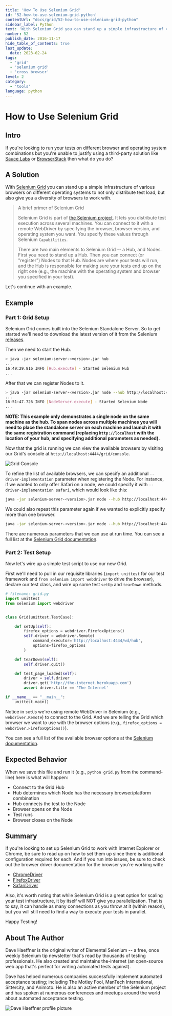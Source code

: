 ```yaml
---
title: 'How To Use Selenium Grid'
id: '52-how-to-use-selenium-grid-python'
contentUrl: "docs/grid/52-how-to-use-selenium-grid-python"
sidebar_label: Python
text: 'With Selenium Grid you can stand up a simple infrastructure of various browsers on different operating systems to not only distribute test load, but also give you a diversity of browsers to work with.'
number: 52
publish_date: 2016-11-17
hide_table_of_contents: true
last_update:
  date: 2023-02-24
tags:
  - 'grid'
  - 'selenium grid'
  - 'cross browser'
level: 2
category:
  - 'tools'
language: python
---
```


# How to Use Selenium Grid

## Intro

If you're looking to run your tests on different browser and operating system combinations but you're unable to justify using
a third-party solution like [Sauce Labs](https://saucelabs.com/) or [BrowserStack](http://www.browserstack.com/) then what
do you do?

## A Solution

With [Selenium Grid](https://www.selenium.dev/documentation/grid/) you can stand up a simple infrastructure of various browsers on different operating systems to not only distribute test load, but also give you a diversity of browsers to work with.

>A brief primer of Selenium Grid
>
>Selenium Grid is part of [the Selenium project](https://www.selenium.dev/). It lets you distribute test execution across several machines. You can connect to it with a remote WebDriver by specifying the browser, browser version, and operating system you want. You specify these values through Selenium `Capabilities`.
>
>There are two main elements to Selenium Grid -- a Hub, and Nodes. First you need to stand up a Hub. Then you can connect (or "register") Nodes to that Hub.
>Nodes are where your tests will run, and the Hub is responsible for making sure your tests end up on the right one (e.g., the machine with the operating
>system and browser you specified in your test).

Let's continue with an example.

## Example

### Part 1: Grid Setup

Selenium Grid comes built into the Selenium Standalone Server. So to get started we'll need to download the latest version of it from the Selenium
[releases](https://github.com/SeleniumHQ/selenium/releases).

Then we need to start the Hub.

```sh
> java -jar selenium-server-<version>.jar hub
...
16:49:29.816 INFO [Hub.execute] - Started Selenium Hub
...
```

After that we can register Nodes to it.

```sh
> java -jar selenium-server-<version>.jar node --hub http://localhost:4444
...
16:51:47.726 INFO [NodeServer.execute] - Started Selenium Node
...
```

__NOTE: This example only demonstrates a single node on the same machine as the hub. To span nodes across multiple machines you will need to place the standalone server on each machine and launch it with the same registration command (replacing `http://localhost` with the location of your hub, and specifying additional parameters as needed).__

Now that the grid is running we can view the available browsers by visiting our Grid's console at `http://localhost:4444/grid/console`.

![Grid Console](./../images/grid-console.png)

To refine the list of available browsers, we can specify an additional `--driver-implementation` parameter when registering the Node.
For instance, if we wanted to only offer Safari on a node, we could specify it with `--driver-implementation safari`, which would look
like this:

```sh
java -jar selenium-server-<version>.jar node --hub http://localhost:4444 --driver-implementation safari
```

We could also repeat this parameter again if we wanted to explicitly specify more than one browser.

```sh
java -jar selenium-server-<version>.jar node --hub http://localhost:4444 --driver-implementation safari --driver-implementation chrome
```

There are numerous parameters that we can use at run time. You can see a full list at the
[Selenium Grid documentation](https://www.selenium.dev/documentation/grid/configuration/cli_options/).

### Part 2: Test Setup

Now let's wire up a simple test script to use our new Grid.

First we'll need to pull in our requisite libraries (`import unittest` for our test framework and `from selenium import webdriver` to drive the browser), declare our test class, and wire up some test `setUp` and `tearDown` methods.

```python
# filename: grid.py
import unittest
from selenium import webdriver


class Grid(unittest.TestCase):

    def setUp(self):
        firefox_options = webdriver.FirefoxOptions()
        self.driver = webdriver.Remote(
            command_executor='http://localhost:4444/wd/hub',
            options=firefox_options
        )

    def tearDown(self):
        self.driver.quit()

    def test_page_loaded(self):
        driver = self.driver
        driver.get('http://the-internet.herokuapp.com')
        assert driver.title == 'The Internet'

if __name__ == "__main__":
    unittest.main()
```

Notice in `setUp` we're using remote WebDriver in Selenium (e.g., `webdriver.Remote`) to connect to the Grid.
And we are telling the Grid which browser we want to use with the browser options (e.g., `firefox_options = webdriver.FirefoxOptions()`).

You can see a full list of the available browser options at the [Selenium documentation](https://www.selenium.dev/documentation/webdriver/browsers/).

## Expected Behavior

When we save this file and run it (e.g., `python grid.py` from the command-line) here is what will happen:

+ Connect to the Grid Hub
+ Hub determines which Node has the necessary browser/platform combination
+ Hub connects the test to the Node
+ Browser opens on the Node
+ Test runs
+ Browser closes on the Node

## Summary

If you're looking to set up Selenium Grid to work with Internet Explorer or Chrome, be sure to read up on how to set them up since there is
additional configuration required for each. And if you run into issues, be sure to check out the browser driver documentation for the
browser you're working with:

+ [ChromeDriver](https://chromedriver.chromium.org/)
+ [FirefoxDriver](https://firefox-source-docs.mozilla.org/testing/geckodriver/Support.html)
+ [SafariDriver](https://developer.apple.com/documentation/webkit/about_webdriver_for_safari)

Also, it's worth noting that while Selenium Grid is a great option for scaling your test infrastructure, it by itself will NOT give you
parallelization. That is to say, it can handle as many connections as you throw at it (within reason), but you will still need to find a
way to execute your tests in parallel.

Happy Testing!

## About The Author

Dave Haeffner is the original writer of Elemental Selenium -- a free, once weekly Selenium tip newsletter that's read by thousands of
testing professionals. He also created and maintains the-internet (an open-source web app that's perfect for writing automated tests against).

Dave has helped numerous companies successfully implement automated acceptance testing; including The Motley Fool, ManTech International,
Sittercity, and Animoto. He is also an active member of the Selenium project and has spoken at numerous conferences and meetups around
the world about automated acceptance testing.

![Dave Haeffner profile picture](/img/authors/dave-haeffner.jpeg#author-img 'a title')
